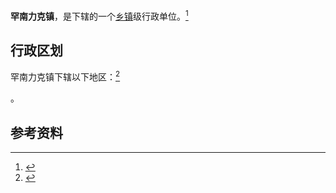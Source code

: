 {{中国乡级行政区|65/31/22/101/000}}

'''罕南力克镇'''，是{{PRC admin/fullname|65/31/22/101/000|3}}下辖的一个[[乡镇|乡镇]]级行政单位。<ref>{{PRC admin/ref sgc|{{PRC admin/parent|65/31/22/101/000}}}}</ref>

== 行政区划 ==

罕南力克镇下辖以下地区：<ref>{{PRC admin/ref sgc|65/31/22/101/000}}</ref>

{{PRC admin/children|65/31/22/101/000}}。

== 参考资料 ==

{{reflist}}

{{PRC admin/navcat|65/31/22/101/000}}
{{新疆行政区划小作品}}
